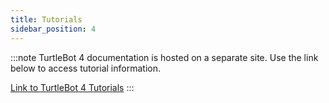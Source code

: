 ```yaml
---
title: Tutorials
sidebar_position: 4
---
```


:::note
TurtleBot 4 documentation is hosted on a separate site. Use the link below
to access tutorial information.

[Link to TurtleBot 4 Tutorials](https://turtlebot.github.io/turtlebot4-user-manual/tutorials/)
:::
